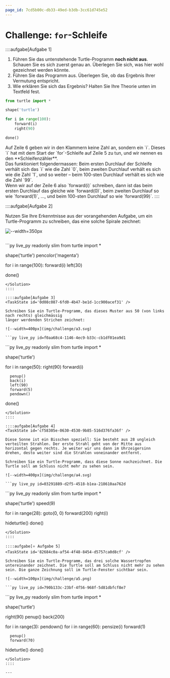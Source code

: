 ```yaml
---
page_id: 7cd5b00c-db33-49ed-b3db-3cc61d745e52
---
```



# Challenge: `for`-Schleife
::::aufgabe[Aufgabe 1]
<TaskState id='8eb15c88-638e-43c8-9d9c-f21ab998c4d6' />

1. Führen Sie das untenstehende Turtle-Programm **noch nicht aus**. Schauen Sie es sich zuerst genau an. Überlegen Sie sich, was hier wohl gezeichnet werden könnte.
2. Führen Sie das Programm aus. Überlegen Sie, ob das Ergebnis Ihrer Vermutung entspricht.
3. Wie erklären Sie sich das Ergebnis? Halten Sie Ihre Theorie unten im Textfeld fest.
```py live_py readonly slim
from turtle import *

shape('turtle')

for i in range(100):
    forward(i)
    right(90)

done()
```

<QuillV2 id='396ee0e1-a5e3-4d57-8366-d091568be361' />

<Solution id='80daaa81-7c8c-4719-87de-413a8cbfca36'>
  Auf Zeile 6 geben wir in den Klammern keine Zahl an, sondern ein `i`. Dieses `i` hat mit dem Start
  der `for`-Schleife auf Zeile 5 zu tun, und wir nennen es den **Schleifenzähler**.
  <br />
  Das funktioniert folgendermassen: Beim ersten Durchlauf der Schleife verhält sich das `i` wie die Zahl
  `0`, beim zweiten Durchlauf verhält es sich wie die Zahl `1`, und so weiter – beim 100-sten Durchlauf
  verhält es sich wie die Zahl `99`.
  <br />
  Wenn wir auf der Zeile 6 also `forward(i)` schreiben, dann ist das beim ersten Durchlauf das gleiche
  wie `forward(0)`, beim zweiten Durchlauf so wie `forward(1)`, ..., und beim 100-sten Durchlauf so
  wie `forward(99)`.
</Solution>
::::

::::aufgabe[Aufgabe 2]
<TaskState id='6f721859-a8bd-4b5d-85eb-58148bcb06af' />

Nutzen Sie Ihre Erkenntnisse aus der vorangehenden Aufgabe, um ein Turtle-Programm zu schreiben, das eine solche Spirale zeichnet:

![--width=350px](img/challenge/a2.svg)

```py live_py id=60d70992-d740-4fd1-bbfe-b26397d8f878
```

<Solution id='27f8ec27-c3b8-48c6-b55b-68b35b7e0445'>
  ```py live_py readonly slim
  from turtle import *

  shape('turtle')
  pencolor('magenta')

  for i in range(100):
    forward(i)
    left(30)

  done()
  ```
</Solution>
::::

::::aufgabe[Aufgabe 3]
<TaskState id='0d08c087-6fd0-4b47-be1d-1cc900acef31' />

Schreiben Sie ein Turtle-Programm, das dieses Muster aus 50 (von links nach rechts) gleichmässig
länger werdenden Strichen zeichnet:

![--width=400px](img/challenge/a3.svg)

```py live_py id=f0aa68c4-1146-4ec9-b33c-cb1df01ea9d1
```

<Solution id='0283856b-3db5-49bf-8f43-149b2831e517'>
  ```py live_py readonly slim
  from turtle import *

  shape('turtle')

  for i in range(50):
      right(90)
      forward(i)

      penup()
      back(i)
      left(90)
      forward(5)
      pendown()

  done()
  ```
</Solution>
::::

::::aufgabe[Aufgabe 4]
<TaskState id='cf58305e-0630-4530-9b85-516d376fa36f' />

Diese Sonne ist ein Bisschen speziell: Sie besteht aus 28 ungleich verteilten Strahlen. Der erste Strahl geht von der Mitte aus horizontal gegen rechts. Je weiter wir uns dann im Uhrzeigersinn drehen, desto weiter sind die Strahlen voneinander entfernt.

Schreiben Sie ein Turtle-Programm, dass diese Sonne nachzeichnet. Die Turtle soll am Schluss nicht mehr zu sehen sein.

![--width=400px](img/challenge/a4.svg)

```py live_py id=03291889-d2f5-4518-b1ea-218610aa762d
```

<Solution id='e3c5b692-3280-4e3f-8d6e-471d4bf14ce0'>
  ```py live_py readonly slim
  from turtle import *

  shape('turtle')
  speed(9)

  for i in range(28):
      goto(0, 0)
      forward(200)
      right(i)

  hideturtle()
  done()
  ```
</Solution>
::::

::::aufgabe[⭐️ Aufgabe 5]
<TaskState id='82684c0a-af54-4f48-8454-d5757ca0d8cf' />

Schreiben Sie ein Turtle-Programm, das drei solche Wassertropfen untereinander zeichnet. Die Turtle soll am Schluss nicht mehr zu sehen sein. Die ganze Zeichnung soll im Turtle-Fenster sichtbar sein.

![--width=100px](img/challenge/a5.png)

```py live_py id=790b133c-23bf-4f56-968f-5d81dbfcf8e7
```

<Solution id='789ad238-f1eb-475a-85da-dbc8013917c2'>
  ```py live_py readonly slim
  from turtle import *

  shape('turtle')

  right(90)
  penup()
  back(200)

  for i in range(3):
      pendown()
      for i in range(60):
          pensize(i)
          forward(1)

      penup()
      forward(70)

  hideturtle()
  done()
  ```
</Solution>
::::

---